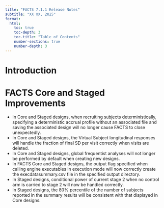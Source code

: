```yaml
---
title: "FACTS 7.1.1 Release Notes"
subtitle: "XX XX, 2025"
format:
  html:
    toc: true
    toc-depth: 3
    toc-title: "Table of Contents"
    number-sections: true
    number-depth: 3
---
```


# Introduction

# FACTS Core and Staged Improvements

- In Core and Staged designs, when recruiting subjects deterministically, specifying a deterministic accrual profile without an associated file and saving the associated design will no longer cause FACTS to close unexpectedly.
- In Core and Staged designs, the Virtual Subject longitudinal responses will handle the fraction of final SD per visit correctly when visits are deleted.
- In Core and Staged designs, global frequentist analyses will not longer be performed by default when creating new designs.
- In FACTS Core and Staged designs, the output flag specified when calling engine executables in execution mode will now correctly create the execdatasummary.csv file in the specified output directory.
- In Staged designs, conditional power of current stage 2 when no control arm is carried to stage 2 will now be handled correctly.
- In Staged designs, the 80% percentile of the number of subjects reported in the summary results will be consistent with that displayed in Core designs.